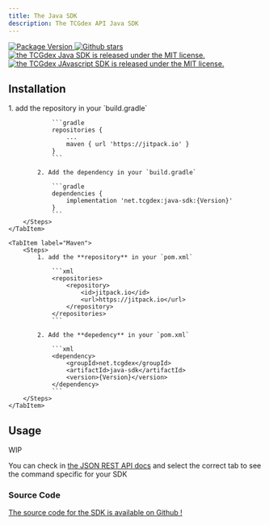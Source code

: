 ```yaml
---
title: The Java SDK
description: The TCGdex API Java SDK
---
```


<p class="flex gap-2 justify-center">
	<a href="https://jitpack.io/#net.tcgdex/java-sdk">
		<img src="https://img.shields.io/jitpack/v/github/tcgdex/java-sdk?style=flat-square" alt="Package Version" />
	</a>
	<a href="https://github.com/tcgdex/java-sdk/stargazers">
		<img src="https://img.shields.io/github/stars/tcgdex/java-sdk?style=flat-square" alt="Github stars" />
	</a>
	<a href="https://github.com/tcgdex/java-sdk/blob/master/LICENSE.md">
		<img src="https://img.shields.io/github/license/tcgdex/java-sdk?style=flat-square" alt="the TCGdex Java SDK is released under the MIT license." />
	</a>
	<a href="https://github.com/tcgdex/javascript-sdk/actions/workflows/build.yml">
		<img src="https://img.shields.io/github/actions/workflow/status/tcgdex/javascript-sdk/build.yml?style=flat-square" alt="the TCGdex JAvascript SDK is released under the MIT license." />
	</a>
</p>

## Installation

<Tabs>
	<TabItem label="Gradle">
		<Steps>
			1. add the repository in your `build.gradle`

				```gradle
				repositories {
					...
					maven { url 'https://jitpack.io' }
				}
				```

			2. Add the dependency in your `build.gradle`

				```gradle
				dependencies {
					implementation 'net.tcgdex:java-sdk:{Version}'
				}
				```
		</Steps>
	</TabItem>
	
	<TabItem label="Maven">
		<Steps>
			1. add the **repository** in your `pom.xml`

				```xml
				<repositories>
					<repository>
						<id>jitpack.io</id>
						<url>https://jitpack.io</url>
					</repository>
				</repositories>
				```

			2. Add the **depedency** in your `pom.xml`

				```xml
				<dependency>
					<groupId>net.tcgdex</groupId>
					<artifactId>java-sdk</artifactId>
					<version>{Version}</version>
				</dependency>
				```
		</Steps>
	</TabItem>
</Tabs>

## Usage

WIP

You can check in [the JSON REST API docs](/rest) and select the correct tab to see the command specific for your SDK

### Source Code

[The source code for the SDK is available on Github !](https://github.com/tcgdex/java-sdk)
